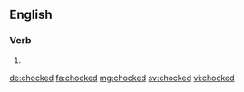 ==English==

===Verb===
{{head|en|verb form}}

# {{en-past of|chock}}

[[de:chocked]]
[[fa:chocked]]
[[mg:chocked]]
[[sv:chocked]]
[[vi:chocked]]